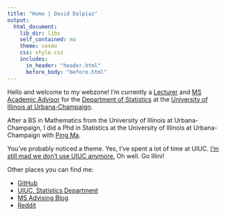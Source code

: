 ```yaml
---
title: "Home | David Dalpiaz"
output:
  html_document:
    lib_dir: libs
    self_contained: no
    theme: cosmo
    css: style.css
    includes:
      in_header: "header.html"
      before_body: "before.html"
---
```


Hello and welcome to my webzone! I'm currently a [Lecturer](http://www.stat.illinois.edu/people/faculty/dalpiaz.shtml) and [MS Academic Advisor](http://www.stat.illinois.edu/students/graduates.shtml) for the [Department of Statistics](http://www.stat.illinois.edu/) at the [University of Illinois at Urbana-Champaign](http://illinois.edu/).

After a BS in Mathematics from the University of Illinois at Urbana-Champaign, I did a Phd in Statistics at the University of Illinois at Urbana-Champaign with [Ping Ma](http://malab.uga.edu/).

You've probably noticed a theme. Yes, I've spent a lot of time at UIUC. [I'm still mad we don't use UIUC anymore.](https://en.wikipedia.org/wiki/List_of_the_oldest_currently_registered_Internet_domain_names) Oh well. Go Illini!


Other places you can find me:

- [GitHub](https://github.com/daviddalpiaz/)
- [UIUC, Statistics Department](http://www.stat.illinois.edu/people/faculty/dalpiaz.shtml)
- [MS Advising Blog](https://publish.illinois.edu/statisticsmasters/)
- [Reddit](https://www.reddit.com/user/daviddalpiaz)
<!-- - [Last.fm](https://www.last.fm/user/daviddalpiaz) -->